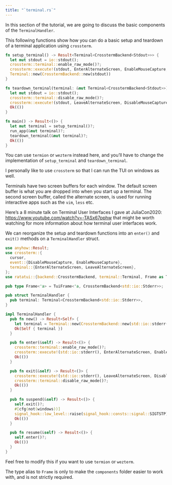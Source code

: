 ```yaml
---
title: "`terminal.rs`"
---
```


In this section of the tutorial, we are going to discuss the basic components of the `TerminalHandler`.

This following functions show how you can do a basic setup and teardown of a terminal application using `crossterm`.

```rust
fn setup_terminal() -> Result<Terminal<CrosstermBackend<Stdout>>> {
  let mut stdout = io::stdout();
  crossterm::terminal::enable_raw_mode()?;
  crossterm::execute!(stdout, EnterAlternateScreen, EnableMouseCapture, HideCursor)?;
  Terminal::new(CrosstermBackend::new(stdout))
}

fn teardown_terminal(terminal: &mut Terminal<CrosstermBackend<Stdout>>) -> Result<()> {
  let mut stdout = io::stdout();
  crossterm::terminal::disable_raw_mode()?;
  crossterm::execute!(stdout, LeaveAlternateScreen, DisableMouseCapture, ShowCursor)?;
  Ok(())
}

fn main() -> Result<()> {
  let mut terminal = setup_terminal()?;
  run_app(&mut terminal)?;
  teardown_terminal(&mut terminal)?;
  Ok(())
}
```

You can use `termion` or `wezterm` instead here, and you'll have to change the implementation of `setup_terminal` and `teardown_terminal`.

I personally like to use `crossterm` so that I can run the TUI on windows as well.

::: callout-note
Terminals have two screen buffers for each window.
The default screen buffer is what you are dropped into when you start up a terminal.
The second screen buffer, called the alternate screen, is used for running interactive apps such as the `vim`, `less` etc.

Here's a 8 minute talk on Terminal User Interfaces I gave at JuliaCon2020: <https://www.youtube.com/watch?v=-TASx67pphw> that might be worth watching for more information about how terminal user interfaces work.
:::

We can reorganize the setup and teardown functions into an `enter()` and `exit()` methods on a `TerminalHandler` struct.

```rust
use anyhow::Result;
use crossterm::{
  cursor,
  event::{DisableMouseCapture, EnableMouseCapture},
  terminal::{EnterAlternateScreen, LeaveAlternateScreen},
};
use ratatui::{backend::CrosstermBackend, terminal::Terminal, Frame as TuiFrame};

pub type Frame<'a> = TuiFrame<'a, CrosstermBackend<std::io::Stderr>>;

pub struct TerminalHandler {
  pub terminal: Terminal<CrosstermBackend<std::io::Stderr>>,
}

impl TerminalHandler {
  pub fn new() -> Result<Self> {
    let terminal = Terminal::new(CrosstermBackend::new(std::io::stderr()))?;
    Ok(Self { terminal })
  }

  pub fn enter(&self) -> Result<()> {
    crossterm::terminal::enable_raw_mode()?;
    crossterm::execute!(std::io::stderr(), EnterAlternateScreen, EnableMouseCapture, cursor::Hide)?;
    Ok(())
  }

  pub fn exit(&self) -> Result<()> {
    crossterm::execute!(std::io::stderr(), LeaveAlternateScreen, DisableMouseCapture, cursor::Show)?;
    crossterm::terminal::disable_raw_mode()?;
    Ok(())
  }

  pub fn suspend(&self) -> Result<()> {
    self.exit()?;
    #[cfg(not(windows))]
    signal_hook::low_level::raise(signal_hook::consts::signal::SIGTSTP)?;
    Ok(())
  }

  pub fn resume(&self) -> Result<()> {
    self.enter()?;
    Ok(())
  }
}
```

Feel free to modify this if you want to use `termion` or `wezterm`.

The type alias to `Frame` is only to make the `components` folder easier to work with, and is not strictly required.
